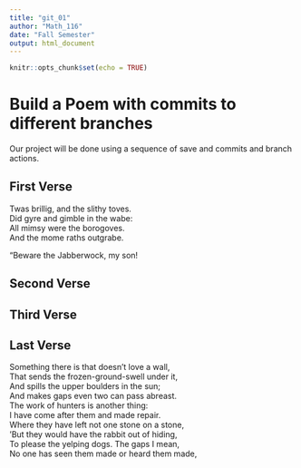 ```yaml
---
title: "git_01"
author: "Math_116"
date: "Fall Semester"
output: html_document
---
```


```r
knitr::opts_chunk$set(echo = TRUE)
```
# Build a Poem with commits to different branches
Our project will be done using a sequence of save and commits and branch actions.
<!-- Do not modify or change any text in "!--" bracketed areas such as this --- these are instructions to
you, if you change any of this the git program will notice it and compromise your git merging strategy !-->

## First Verse 
<!--Put the first five lines of a poem by Lewis Carrol in this section!-->
Twas brillig, and the slithy toves.   
Did gyre and gimble in the wabe:  
All mimsy were the borogoves.  
And the mome raths outgrabe.   

“Beware the Jabberwock, my son!  

## Second Verse
<!--Put the first five lines of a poem by Robert Frost here!-->

## Third Verse
<!--Put the first two verses of The Walrus and the Carpenter here!-->

## Last Verse
<!--Put a short poem of your choice 8-20 lines,here!-->
Something there is that doesn’t love a wall,   
That sends the frozen-ground-swell under it,   
And spills the upper boulders in the sun;   
And makes gaps even two can pass abreast.   
The work of hunters is another thing:  
I have come after them and made repair.  
Where they have left not one stone on a stone,   
'But they would have the rabbit out of hiding,  
To please the yelping dogs. The gaps I mean,  
No one has seen them made or heard them made,  
